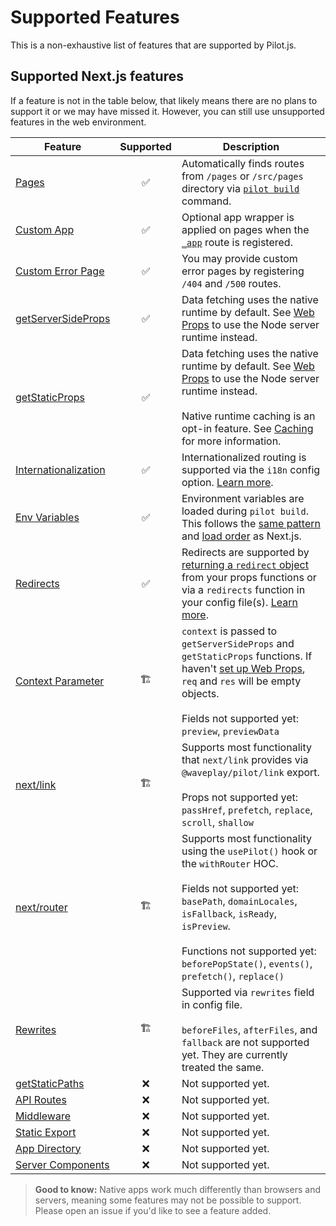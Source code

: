 # Supported Features

This is a non-exhaustive list of features that are supported by Pilot.js.

## Supported Next.js features

If a feature is not in the table below, that likely means there are no plans to support it or we may have missed it.  However, you can still use unsupported features in the web environment.

| Feature              | Supported           | Description |
|----------------------|---------------------|-------------|
| [Pages](https://nextjs.org/docs/basic-features/pages) | <center>✅</center> | Automatically finds routes from `/pages` or `/src/pages` directory via [`pilot build`](https://pilot.waveplay.dev/docs/cli.md) command. |
| [Custom App](https://nextjs.org/docs/advanced-features/custom-app) | <center>✅</center> | Optional app wrapper is applied on pages when the [`_app`](https://nextjs.org/docs/advanced-features/custom-app) route is registered. |
| [Custom Error Page](https://nextjs.org/docs/advanced-features/custom-error-page) | <center>✅</center> | You may provide custom error pages by registering `/404` and `/500` routes. |
| [getServerSideProps](https://nextjs.org/docs/basic-features/data-fetching/get-server-side-props) | <center>✅</center> | Data fetching uses the native runtime by default. See [Web Props](/docs/web-props) to use the Node server runtime instead. |
| [getStaticProps](https://nextjs.org/docs/basic-features/data-fetching/get-static-props)     | <center>✅</center> | Data fetching uses the native runtime by default. See [Web Props](/docs/web-props) to use the Node server runtime instead.<br/><br/>Native runtime caching is an opt-in feature. See [Caching](/docs/caching) for more information. |
| [Internationalization](https://nextjs.org/docs/advanced-features/i18n-routing) | <center>✅</center> | Internationalized routing is supported via the `i18n` config option. [Learn more](/docs/i18n). |
| [Env Variables](https://nextjs.org/docs/basic-features/environment-variables)	| <center>✅</center> | Environment variables are loaded during `pilot build`. This follows the [same pattern](https://nextjs.org/docs/basic-features/environment-variables#exposing-environment-variables-to-the-browser) and [load order](https://nextjs.org/docs/basic-features/environment-variables#environment-variable-load-order) as Next.js. |
| [Redirects](https://nextjs.org/docs/api-reference/next.config.js/redirects) | <center>✅</center> | Redirects are supported by [returning a `redirect` object](https://nextjs.org/docs/api-reference/data-fetching/get-server-side-props#redirect) from your props functions or via a `redirects` function in your config file(s). [Learn more](/docs/redirects). |
| [Context Parameter](https://nextjs.org/docs/api-reference/data-fetching/get-server-side-props#context-parameter) | <center>🏗️</center> | `context` is passed to `getServerSideProps` and `getStaticProps` functions. If haven't [set up Web Props](https://pilot.waveplay.dev/docs/web-props.md), `req` and `res` will be empty objects.<br/><br/>Fields not supported yet:<br/>`preview`, `previewData` |
| [next/link](https://nextjs.org/docs/api-reference/next/link) | <center>🏗️</center> | Supports most functionality that `next/link` provides via `@waveplay/pilot/link` export.<br/><br/>Props not supported yet:<br/>`passHref`, `prefetch`, `replace`, `scroll`, `shallow` |
| [next/router](https://nextjs.org/docs/api-reference/next/router#userouter) | <center>🏗️</center> | Supports most functionality using the `usePilot()` hook or the `withRouter` HOC.<br/><br/>Fields not supported yet:<br/>`basePath`, `domainLocales`, `isFallback`, `isReady`, `isPreview`.<br/><br/>Functions not supported yet:<br/>`beforePopState()`, `events()`, `prefetch()`, `replace()` |
| [Rewrites](https://nextjs.org/docs/api-reference/next.config.js/rewrites) | <center>🏗️</center> | Supported via `rewrites` field in config file.<br/><br/>`beforeFiles`, `afterFiles`, and `fallback` are not supported yet. They are currently treated the same. |
| [getStaticPaths](https://nextjs.org/docs/basic-features/data-fetching/get-static-paths) | <center>❌</center> | Not supported yet. |
| [API Routes](https://nextjs.org/docs/api-routes/introduction) | <center>❌</center> | Not supported yet. |
| [Middleware](https://nextjs.org/docs/advanced-features/middleware) | <center>❌</center> | Not supported yet. |
| [Static Export](https://nextjs.org/docs/advanced-features/static-html-export) | <center>❌</center> | Not supported yet. |
| [App Directory](https://beta.nextjs.org/docs/upgrade-guide#migrating-from-pages-to-app) | <center>❌</center> | Not supported yet. |
| [Server Components](https://nextjs.org/docs/advanced-features/react-18/server-components) | <center>❌</center> | Not supported yet. |

> **Good to know:** Native apps work much differently than browsers and servers, meaning some features may not be possible to support. Please open an issue if you'd like to see a feature added.
